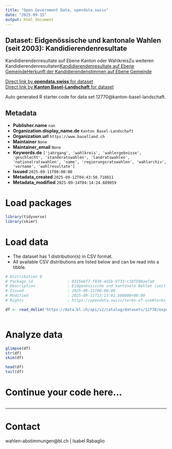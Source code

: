 ```yaml
---
title: "Open Government Data, opendata.swiss"
date: "2025-09-15"
output: html_document
---
```


## Dataset: Eidgenössische und kantonale Wahlen (seit 2003): Kandidierendenresultate

Kandidierendenresultate auf Ebene Kanton oder WahlkreisZu weiteren Kandidierendenresultaten[Kandidierendenresultate auf Ebene Gemeinde](https://data.bl.ch/explore/dataset/12780)[Herkunft der Kandidierendenstimmen auf Ebene Gemeinde](https://data.bl.ch/explore/dataset/12790)

[Direct link by **opendata.swiss** for dataset](https://opendata.swiss/de/dataset/eidgenossische-und-kantonale-wahlen-seit-2003-kandidierendenresultate)<br>
[Direct link by **Kanton Basel-Landschaft** for dataset](https://data.bl.ch/explore/dataset/12770/)

Auto generated R starter code for data set 12770@kanton-basel-landschaft.

## Metadata

- **Publisher.name** `nan`
- **Organization.display_name.de** `Kanton Basel-Landschaft`
- **Organization.url** `https://www.baselland.ch`
- **Maintainer** `None`
- **Maintainer_email** `None`
- **Keywords.de** `['jahrgang', 'wahlkreis', 'wahlergebnisse', 'geschlecht', 'standeratswahlen', 'landratswahlen', 'nationalratswahlen', 'name', 'regierungsratswahlen', 'wahlarchiv', 'vorname', 'wahlresultate']`
- **Issued** `2025-09-11T00:00:00`
- **Metadata_created** `2025-09-12T04:43:50.718811`
- **Metadata_modified** `2025-09-14T04:14:24.689059`


# Load packages

```r

library(tidyverse)
library(skimr)

```

# Load data

-   The dataset has 1 distribution(s) in CSV format.
-   All available CSV distributions are listed below and can be read into a tibble.

```r

# Distribution 0
# Package_id               : 0315ebf7-f838-4d1b-9733-c18f590aefa0
# Description              : Eidgenössische und kantonale Wahlen (seit 2003): Kandidierendenresultate (csv)
# Issued                   : 2025-09-11T00:00:00
# Modified                 : 2025-09-11T13:13:01.560000+00:00
# Rights                   : https://opendata.swiss/terms-of-use#terms_by

df <- read_delim('https://data.bl.ch/api/v2/catalog/datasets/12770/exports/csv?use_labels=true')



```

# Analyze data

```r

glimpse(df)
str(df)
skim(df)

head(df)
tail(df)

```

# Continue your code here...

```r

```

------------------------------------------------------------------------

# Contact

wahlen-abstimmungen@bl.ch | Isabel Rabaglio
